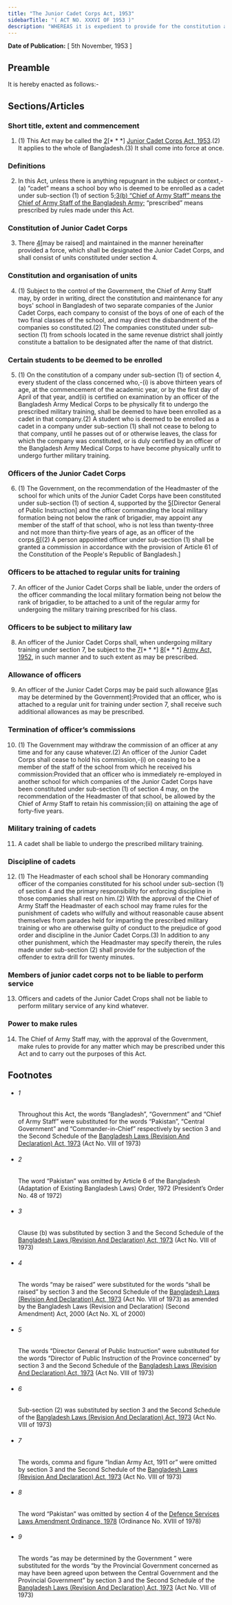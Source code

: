 ```yaml
---
title: "The Junior Cadet Corps Act, 1953"
sidebarTitle: "( ACT NO. XXXVI OF 1953 )"
description: "WHEREAS it is expedient to provide for the constitution and maintenance of a Junior Cadet Corps for Bangladesh and for its administration; 1♣"
---
```


**Date of Publication:** [ 5th November, 1953 ]

## Preamble

It is hereby enacted as follows:-

## Sections/Articles

### Short title, extent and commencement

1. (1) This Act may be called the [2](1)[\* \* \*] [Junior Cadet Corps Act, 1953](/act-260.html "Junior Cadet Corps Act, 1953").(2) It applies to the whole of Bangladesh.(3) It shall come into force at once.

### Definitions

2. In this Act, unless there is anything repugnant in the subject or context,-(a) “cadet” means a school boy who is deemed to be enrolled as a cadet under sub-section (1) of section 5;[3](1)[(b) “Chief of Army Staff” means the Chief of Army Staff of the Bangladesh Army;](c) “prescribed” means prescribed by rules made under this Act.

### Constitution of Junior Cadet Corps

3. There [4](1)[may be raised] and maintained in the manner hereinafter provided a force, which shall be designated the Junior Cadet Corps, and shall consist of units constituted under section 4.

### Constitution and organisation of units

4. (1) Subject to the control of the Government, the Chief of Army Staff may, by order in writing, direct the constitution and maintenance for any boys' school in Bangladesh of two separate companies of the Junior Cadet Corps, each company to consist of the boys of one of each of the two final classes of the school, and may direct the disbandment of the companies so constituted.(2) The companies constituted under sub-section (1) from schools located in the same revenue district shall jointly constitute a battalion to be designated after the name of that district.

### Certain students to be deemed to be enrolled

5. (1) On the constitution of a company under sub-section (1) of section 4, every student of the class concerned who,-(i) is above thirteen years of age, at the commencement of the academic year, or by the first day of April of that year, and(ii) is certified on examination by an officer of the Bangladesh Army Medical Corps to be physically fit to undergo the prescribed military training, shall be deemed to have been enrolled as a cadet in that company.(2) A student who is deemed to be enrolled as a cadet in a company under sub-section (1) shall not cease to belong to that company, until he passes out of or otherwise leaves, the class for which the company was constituted, or is duly certified by an officer of the Bangladesh Army Medical Corps to have become physically unfit to undergo further military training.

### Officers of the Junior Cadet Corps

6. (1) The Government, on the recommendation of the Headmaster of the school for which units of the Junior Cadet Corps have been constituted under sub-section (1) of section 4, supported by the [5](1)[Director General of Public Instruction] and the officer commanding the local military formation being not below the rank of brigadier, may appoint any member of the staff of that school, who is not less than twenty-three and not more than thirty-five years of age, as an officer of the corps.[6](2)[(2) A person appointed officer under sub-section (1) shall be granted a commission in accordance with the provision of Article 61 of the Constitution of the People's Republic of Bangladesh.]

### Officers to be attached to regular units for training

7. An officer of the Junior Cadet Corps shall be liable, under the orders of the officer commanding the local military formation being not below the rank of brigadier, to be attached to a unit of the regular army for undergoing the military training prescribed for his class.

### Officers to be subject to military law

8. An officer of the Junior Cadet Corps shall, when undergoing military training under section 7, be subject to the [7](1)[\* \* \*] [8](2)[\* \* \*] [Army Act, 1952](/act-248.html "Army Act, 1952"), in such manner and to such extent as may be prescribed.

### Allowance of officers

9. An officer of the Junior Cadet Corps may be paid such allowance [9](1)[as may be determined by the Government]:Provided that an officer, who is attached to a regular unit for training under section 7, shall receive such additional allowances as may be prescribed.

### Termination of officer’s commissions

10. (1) The Government may withdraw the commission of an officer at any time and for any cause whatever.(2) An officer of the Junior Cadet Corps shall cease to hold his commission,-(i) on ceasing to be a member of the staff of the school from which he received his commission:Provided that an officer who is immediately re-employed in another school for which companies of the Junior Cadet Corps have been constituted under sub-section (1) of section 4 may, on the recommendation of the Headmaster of that school, be allowed by the Chief of Army Staff to retain his commission;(ii) on attaining the age of forty-five years.

### Military training of cadets

11. A cadet shall be liable to undergo the prescribed military training.

### Discipline of cadets

12. (1) The Headmaster of each school shall be Honorary commanding officer of the companies constituted for his school under sub-section (1) of section 4 and the primary responsibility for enforcing discipline in those companies shall rest on him.(2) With the approval of the Chief of Army Staff the Headmaster of each school may frame rules for the punishment of cadets who wilfully and without reasonable cause absent themselves from parades held for imparting the prescribed military training or who are otherwise guilty of conduct to the prejudice of good order and discipline in the Junior Cadet Corps.(3) In addition to any other punishment, which the Headmaster may specify therein, the rules made under sub-section (2) shall provide for the subjection of the offender to extra drill for twenty minutes.

### Members of junior cadet corps not to be liable to perform service

13. Officers and cadets of the Junior Cadet Crops shall not be liable to perform military service of any kind whatever.

### Power to make rules

14. The Chief of Army Staff may, with the approval of the Government, make rules to provide for any matter which may be prescribed under this Act and to carry out the purposes of this Act.

## Footnotes

- ###### 1

  Throughout this Act, the words “Bangladesh”, “Government” and “Chief of Army Staff” were substituted for the words “Pakistan”, “Central Government” and “Commander-in-Chief” respectively by section 3 and the Second Schedule of the [Bangladesh Laws (Revision And Declaration) Act, 1973](/act-430.html "Bangladesh Laws (Revision And Declaration) Act, 1973") (Act No. VIII of 1973)

- ###### 2

  The word “Pakistan” was omitted by Article 6 of the Bangladesh (Adaptation of Existing Bangladesh Laws) Order, 1972 (President’s Order No. 48 of 1972)

- ###### 3

  Clause (b) was substituted by section 3 and the Second Schedule of the [Bangladesh Laws (Revision And Declaration) Act, 1973](/act-430.html "Bangladesh Laws (Revision And Declaration) Act, 1973") (Act No. VIII of 1973)

- ###### 4

  The words “may be raised” were substituted for the words “shall be raised” by section 3 and the Second Schedule of the [Bangladesh Laws (Revision And Declaration) Act, 1973](/act-430.html "Bangladesh Laws (Revision And Declaration) Act, 1973") (Act No. VIII of 1973) as amended by the Bangladesh Laws (Revision and Declaration) (Second Amendment) Act, 2000 (Act No. XL of 2000)

- ###### 5

  The words “Director General of Public Instruction” were substituted for the words “Director of Public Instruction of the Province concerned” by section 3 and the Second Schedule of the [Bangladesh Laws (Revision And Declaration) Act, 1973](/act-430.html "Bangladesh Laws (Revision And Declaration) Act, 1973") (Act No. VIII of 1973)

- ###### 6

  Sub-section (2) was substituted by section 3 and the Second Schedule of the [Bangladesh Laws (Revision And Declaration) Act, 1973](/act-430.html "Bangladesh Laws (Revision And Declaration) Act, 1973") (Act No. VIII of 1973)

- ###### 7

  The words, comma and figure “Indian Army Act, 1911 or” were omitted by section 3 and the Second Schedule of the [Bangladesh Laws (Revision And Declaration) Act, 1973](/act-430.html "Bangladesh Laws (Revision And Declaration) Act, 1973") (Act No. VIII of 1973)

- ###### 8

  The word “Pakistan” was omitted by section 4 of the [Defence Services Laws Amendment Ordinance, 1978](/act-568.html "Defence Services Laws Amendment Ordinance, 1978") (Ordinance No. XVIII of 1978)

- ###### 9

  The words “as may be determined by the Government ” were substituted for the words “by the Provincial Government concerned as may have been agreed upon between the Central Government and the Provincial Government” by section 3 and the Second Schedule of the [Bangladesh Laws (Revision And Declaration) Act, 1973](/act-430.html "Bangladesh Laws (Revision And Declaration) Act, 1973") (Act No. VIII of 1973)
